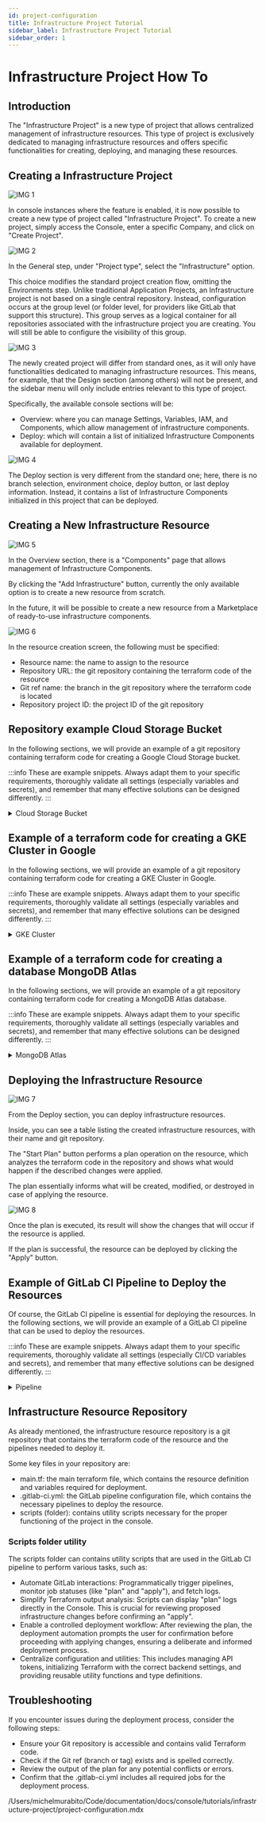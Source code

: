 ```yaml
---
id: project-configuration
title: Infrastructure Project Tutorial
sidebar_label: Infrastructure Project Tutorial
sidebar_order: 1
---
```



# Infrastructure Project How To

## Introduction
The "Infrastructure Project" is a new type of project that allows centralized management of infrastructure resources.
This type of project is exclusively dedicated to managing infrastructure resources and offers specific functionalities for creating, deploying, and managing these resources.

## Creating a Infrastructure Project

![IMG 1](./img/1.png)

In console instances where the feature is enabled, it is now possible to create a new type of project called "Infrastructure Project".
To create a new project, simply access the Console, enter a specific Company, and click on "Create Project".

![IMG 2](./img/2.png)

In the General step, under "Project type", select the "Infrastructure" option.

This choice modifies the standard project creation flow, omitting the Environments step. Unlike traditional Application Projects, an Infrastructure project is not based on a single central repository. Instead, configuration occurs at the group level (or folder level, for providers like GitLab that support this structure). This group serves as a logical container for all repositories associated with the infrastructure project you are creating. You will still be able to configure the visibility of this group.

![IMG 3](./img/3.png)

The newly created project will differ from standard ones, as it will only have functionalities dedicated to managing infrastructure resources.
This means, for example, that the Design section (among others) will not be present, and the sidebar menu will only include entries relevant to this type of project.

Specifically, the available console sections will be:
- Overview: where you can manage Settings, Variables, IAM, and Components, which allow management of infrastructure components.
- Deploy: which will contain a list of initialized Infrastructure Components available for deployment.

![IMG 4](./img/4.png)

The Deploy section is very different from the standard one; here, there is no branch selection, environment choice, deploy button, or last deploy information.
Instead, it contains a list of Infrastructure Components initialized in this project that can be deployed.

## Creating a New Infrastructure Resource

![IMG 5](./img/5.png)

In the Overview section, there is a "Components" page that allows management of Infrastructure Components.

By clicking the "Add Infrastructure" button, currently the only available option is to create a new resource from scratch.

In the future, it will be possible to create a new resource from a Marketplace of ready-to-use infrastructure components.

![IMG 6](./img/6.png)

In the resource creation screen, the following must be specified:
- Resource name: the name to assign to the resource
- Repository URL: the git repository containing the terraform code of the resource
- Git ref name: the branch in the git repository where the terraform code is located
- Repository project ID: the project ID of the git repository

## Repository example Cloud Storage Bucket

In the following sections, we will provide an example of a git repository containing terraform code for creating a Google Cloud Storage bucket.

:::info
These are example snippets. Always adapt them to your specific requirements, thoroughly validate all settings (especially variables and secrets), and remember that many effective solutions can be designed differently.
:::

<details>
<summary>Cloud Storage Bucket</summary>
<p>

```
# Specify the Google Cloud provider
provider "google" {
  project = "my-gcp-project-123"   # Example GCP project ID
  region  = "europe-west3"         # Example default region
}

# Create a Google Cloud Storage bucket
resource "google_storage_bucket" "demo_bucket" {
  name          = "tf-demo-bucket-xyz"  # Example unique global bucket name
  location      = "EUROPE-WEST3"        # Example bucket location (region)
  storage_class = "NEARLINE"            # Example storage class

  # Enable or disable object versioning
  versioning {
    enabled = true   # Enable versioning to keep object history
  }

  # Lifecycle rule to transition or delete old objects
  lifecycle_rule {
    action {
      type = "SetStorageClass"  # Transition objects to a cheaper storage class
      storage_class = "COLDLINE"
    }
    condition {
      age = 30                   # Apply transition after objects are older than 30 days
    }
  }
}
```

</p>
</details>

## Example of a terraform code for creating a GKE Cluster in Google

In the following sections, we will provide an example of a git repository containing terraform code for creating a GKE Cluster in Google.

:::info
These are example snippets. Always adapt them to your specific requirements, thoroughly validate all settings (especially variables and secrets), and remember that many effective solutions can be designed differently.
:::


<details>
<summary>GKE Cluster</summary>
<p>

```
# Configure the Google Cloud provider provider
provider "google" {
  project = "my-gcp-project-123"   # Replace with your GCP project ID
  region  = "europe-west3"         # Default region for resources
}

# Create a GKE cluster without the default node pool
resource "google_container_cluster" "demo_gke" {
  name                     = "tf-demo-gke-cluster"  # Cluster name
  location                 = "europe-west3"         # Cluster location (region or zone)
  remove_default_node_pool = true                   # We’ll create a custom node pool below

  networking {
    network = "default"                             # Use the default VPC; for a custom network, reference a google_compute_network resource
  }

  # Enable Kubernetes API services
  addons_config {
    http_load_balancing {}
    horizontal_pod_autoscaling {}
  }
}

# Create a dedicated node pool for the cluster
resource "google_container_node_pool" "demo_nodes" {
  name       = "tf-demo-node-pool"
  cluster    = google_container_cluster.demo_gke.name
  location   = google_container_cluster.demo_gke.location
  node_count = 3                                            # Number of VM instances in this pool

  node_config {
    machine_type = "e2-medium"                              # VM size
    oauth_scopes = [
      "https://www.googleapis.com/auth/cloud-platform",     # Full access to GCP APIs (consider narrower scopes for production)
    ]
    labels = {
      env = "demo"
    }
    tags = ["k8s-node"]
  }

  # Auto-upgrade and auto-repair for node instances
  management {
    auto_upgrade = true
    auto_repair  = true
  }
}

```

</p>
</details>

## Example of a terraform code for creating a database MongoDB Atlas

In the following sections, we will provide an example of a git repository containing terraform code for creating a MongoDB Atlas database.

:::info
These are example snippets. Always adapt them to your specific requirements, thoroughly validate all settings (especially variables and secrets), and remember that many effective solutions can be designed differently.
:::

<details>
<summary>MongoDB Atlas</summary>
<p>

```
## Configure the MongoDB Atlas provider
provider "mongodbatlas" {
  # IMPORTANT: Replace with your actual API keys.
  # For better security, consider using environment variables:
  # export MONGODB_ATLAS_PUBLIC_KEY="your_public_key"
  # export MONGODB_ATLAS_PRIVATE_KEY="your_private_key"
  public_key  = "<ATLAS_PUBLIC_KEY>"  # Your Atlas API public key
  private_key = "<ATLAS_PRIVATE_KEY>" # Your Atlas API private key
}

# Create an Atlas Project
resource "mongodbatlas_project" "demo_project" {
  name   = "tf-demo-project"  # Logical name of your project
  # IMPORTANT: Replace with your actual Atlas Organization ID.
  # For better security, consider using environment variables:
  # export MONGODB_ATLAS_ORG_ID="your_org_id"
  org_id = "<ATLAS_ORG_ID>" # Your Atlas Organization ID
}

# Create an Atlas MongoDB cluster
resource "mongodbatlas_cluster" "demo_cluster" {
  project_id                  = mongodbatlas_project.demo_project.id
  name                        = "tf-demo-cluster"           # Unique cluster name
  provider_name               = "AWS"                       # Cloud provider for the cluster (e.g., AWS, GCP, AZURE)
  provider_region_name        = "EU_CENTRAL_1"              # Region (e.g., EU_CENTRAL_1 for Frankfurt on AWS)
  provider_instance_size_name = "M10"                       # Cluster tier (e.g., M10, M20, M30)
  backup_enabled              = true                        # Enable continuous backups

  # (Optional) Specify advanced settings
  replication_factor          = 3                           # Number of nodes in replica set
  disk_size_gb                = 20                          # Storage per node
  auto_scaling_disk_gb_enabled = true                      # Enable disk auto-scaling

  # For M10 and higher tiers, auto_scaling_compute_enabled might also be desired for compute scaling
  # auto_scaling_compute_enabled = true
  # provider_auto_scaling_compute_min_instance_size = "M10"
  # provider_auto_scaling_compute_max_instance_size = "M20"
}

# Create a database user for your application
resource "mongodbatlas_database_user" "app_user" {
  username           = "tf_app_user"
  # IMPORTANT: Replace with a strong, unique password. DO NOT commit this in plain text.
  # Consider using environment variables or a secrets manager.
  password           = "<STRONG_PASSWORD>"
  project_id         = mongodbatlas_project.demo_project.id
  roles {
    role_name       = "readWrite"
    database_name   = "admin" # Consider limiting to a specific database for production
  }
  auth_database_name = "admin" # The authentication database for the user
  labels = {
    env = "demo"
  }
}

```
</p>
</details>

## Deploying the Infrastructure Resource

![IMG 7](./img/7.png)

From the Deploy section, you can deploy infrastructure resources.

Inside, you can see a table listing the created infrastructure resources, with their name and git repository.

The "Start Plan" button performs a plan operation on the resource, which analyzes the terraform code in the repository and shows what would happen if the described changes were applied.

The plan essentially informs what will be created, modified, or destroyed in case of applying the resource.

![IMG 8](./img/8.png)

Once the plan is executed, its result will show the changes that will occur if the resource is applied.

If the plan is successful, the resource can be deployed by clicking the "Apply" button.

## Example of GitLab CI Pipeline to Deploy the Resources

Of course, the GitLab CI pipeline is essential for deploying the resources. In the following sections, we will provide an example of a GitLab CI pipeline that can be used to deploy the resources.

:::info
These are example snippets. Always adapt them to your specific requirements, thoroughly validate all settings (especially CI/CD variables and secrets), and remember that many effective solutions can be designed differently.
:::

<details>
<summary>Pipeline</summary>
<p>

```
# GitLab CI/CD OpenTofu Pipeline: Your Lean Starting Point
#
# Hey there! This pipeline is your foundation for automating OpenTofu with GitLab.
# We're covering the essentials: validating your code, planning changes, and
# applying them safely.
#
# Before you dive in, a few key things you'll need to tailor:
#
# 1. OpenTofu Version: Find `image: ghcr.io/opentofu/opentofu:1.8.2` and set your team's version.
# 2. Cloud Provider Authentication: This is crucial! Look for the `CRITICAL: Cloud Provider Authentication`
#    section in `before_script`. You'll need to add your specific cloud login steps there.
# 3. .opentofu.rc (Optional): If you use a custom `.opentofu.rc` for things like private provider
#    registries, you can load it using the `TF_CONFIG_RC_CONTENT` CI/CD variable.
# 4. Target Workspace: We use `TF_WORKSPACE` (defaulting to "default"). Set this as a CI/CD
#    variable in GitLab to switch between environments like 'dev', 'staging', or 'production'.

workflow:
  rules:
    - if: $CI_COMMIT_BRANCH
    - if: $CI_MERGE_REQUEST_ID

default:
  image: ghcr.io/opentofu/opentofu:1.8.2 # SET YOUR PREFERRED OPENTOFU VERSION HERE

  before_script:
    - |
      if [ -n "${TF_CONFIG_RC_CONTENT}" ]; then
        echo "${TF_CONFIG_RC_CONTENT}" > "${HOME}/.opentofu.rc" # Changed to .opentofu.rc
        echo "INFO: OpenTofu CLI configuration (.opentofu.rc) applied from CI/CD variable." # Changed message
      fi
    - |
      echo "INFO: Preparing for cloud provider authentication..."
      # --- YOUR AUTHENTICATION SCRIPT GOES HERE ---
      # Example for Google Cloud using a Service Account JSON key:
      # if [ -n "${GCP_SA_KEY_JSON}" ]; then
      #   echo "${GCP_SA_KEY_JSON}" > /tmp/gcp-sa-key.json
      #   export GOOGLE_APPLICATION_CREDENTIALS="/tmp/gcp-sa-key.json"
      #   echo "INFO: GCP authentication configured."
      # else
      #   echo "ERROR: GCP_SA_KEY_JSON CI/CD variable not set. Cloud operations will likely fail."
      #   exit 1
      # fi
      # --- END OF YOUR AUTHENTICATION SCRIPT ---

variables:
  TF_IN_AUTOMATION: "true"
  TF_WORKSPACE: "default"
  GIT_DEPTH: 10

.opentofu_cache: &opentofu_cache_definition # Changed cache name
  cache:
    key: "${CI_PROJECT_ID}-${CI_COMMIT_REF_SLUG}-${TF_WORKSPACE}-opentofu" # Changed cache key name
    paths:
      - .opentofu # Changed path
      - .opentofu.lock.hcl # Changed path
    policy: pull-push

stages:
  - validate
  - plan
  - apply

validate:
  stage: validate
  extends: .opentofu_cache # Changed extends
  script:
    - tofu init -reconfigure -input=false -no-color # Changed 'terraform' to 'tofu'
    # You can insert additional static analysis or linter scripts here before `fmt` and `validate`.
    # Example: tfsec . --no-color
    - tofu fmt -check -recursive -diff -no-color # Changed 'terraform' to 'tofu'
    - tofu validate -no-color # Changed 'terraform' to 'tofu'
  rules:
    - if: '$CI_PIPELINE_SOURCE == "merge_request_event"'
    - if: '$CI_COMMIT_BRANCH == $CI_DEFAULT_BRANCH'

plan:
  stage: plan
  extends: .opentofu_cache # Changed extends
  script:
    - tofu init -reconfigure -input=false -no-color # Changed 'terraform' to 'tofu'
    - |
      # Ensure the target workspace exists
      if ! tofu workspace select "${TF_WORKSPACE}" -no-color; then # Changed 'terraform' to 'tofu'
        tofu workspace new "${TF_WORKSPACE}" -no-color # Changed 'terraform' to 'tofu'
      fi
    # Here you could add scripts to dynamically generate .tfvars files or other preparations.
    # Example: ./scripts/generate-tfvars.sh > environment.auto.tfvars
    - tofu plan -out=tfplan -input=false -no-color # Changed 'terraform' to 'tofu'
  artifacts:
    paths:
      - tfplan
    expire_in: 1 day
  rules:
    - if: '$CI_PIPELINE_SOURCE == "merge_request_event"'
    - if: '$CI_COMMIT_BRANCH == $CI_DEFAULT_BRANCH'

apply:
  stage: apply
  extends: .opentofu_cache # Changed extends
  script:
    - tofu init -reconfigure -input=false -no-color # Changed 'terraform' to 'tofu'
    - tofu workspace select "${TF_WORKSPACE}" -no-color # Changed 'terraform' to 'tofu'
    # Custom pre-apply commands (e.g., notifications, last policy controls)
    # Example: ./scripts/notify-pre-apply.sh
    - tofu apply -auto-approve "tfplan" -input=false -no-color # Changed 'terraform' to 'tofu'
    # Custom post-apply commands (e.g., CMDB updates, notifications)
    # Example: ./scripts/run-smoke-tests.sh
  dependencies:
    - plan
  rules:
    - if: '$CI_COMMIT_BRANCH == $CI_DEFAULT_BRANCH'
      when: manual
      allow_failure: false

```

</p>
</details>

## Infrastructure Resource Repository

As already mentioned, the infrastructure resource repository is a git repository that contains the terraform code of the resource and the pipelines needed to deploy it.

Some key files in your repository are:
- main.tf: the main terraform file, which contains the resource definition and variables required for deployment.
- .gitlab-ci.yml: the GitLab pipeline configuration file, which contains the necessary pipelines to deploy the resource.
- scripts (folder): contains utility scripts necessary for the proper functioning of the project in the console.

### Scripts folder utility

The scripts folder can contains utility scripts that are used in the GitLab CI pipeline to perform various tasks, such as:

* Automate GitLab interactions: Programmatically trigger pipelines, monitor job statuses (like "plan" and "apply"), and fetch logs.
* Simplify Terraform output analysis: Scripts can display "plan" logs directly in the Console. This is crucial for reviewing proposed infrastructure changes before confirming an "apply".
* Enable a controlled deployment workflow: After reviewing the plan, the deployment automation prompts the user for confirmation before proceeding with applying changes, ensuring a deliberate and informed deployment process.
* Centralize configuration and utilities: This includes managing API tokens, initializing Terraform with the correct backend settings, and providing reusable utility functions and type definitions.

## Troubleshooting

If you encounter issues during the deployment process, consider the following steps:

- Ensure your Git repository is accessible and contains valid Terraform code.
- Check if the Git ref (branch or tag) exists and is spelled correctly.
- Review the output of the plan for any potential conflicts or errors.
- Confirm that the .gitlab-ci.yml includes all required jobs for the deployment process.


/Users/michelmurabito/Code/documentation/docs/console/tutorials/infrastructure-project/project-configuration.mdx
